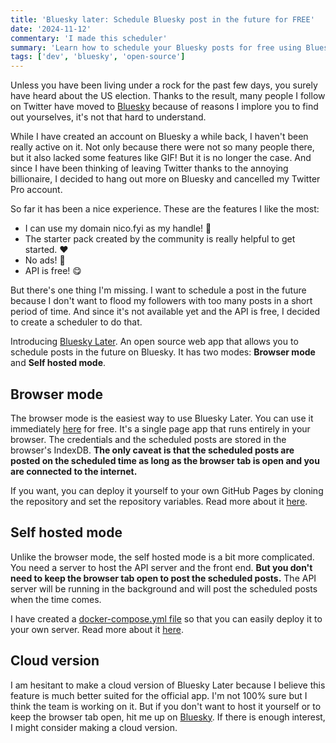 ```yaml
---
title: 'Bluesky later: Schedule Bluesky post in the future for FREE'
date: '2024-11-12'
commentary: 'I made this scheduler'
summary: 'Learn how to schedule your Bluesky posts for free using Bluesky Later, an open-source web app with browser-based and self-hosted options. Perfect for managing your social media presence without flooding your followers. No paid subscriptions required - just a simple, effective way to plan your Bluesky content in advance.'
tags: ['dev', 'bluesky', 'open-source']
---
```


Unless you have been living under a rock for the past few days, you surely have heard about the US election. Thanks to the result, many people I follow on Twitter have moved to [Bluesky](https://bsky.app) because of reasons I implore you to find out yourselves, it's not that hard to understand.

While I have created an account on Bluesky a while back, I haven't been really active on it. Not only because there were not so many people there, but it also lacked some features like GIF! But it is no longer the case. And since I have been thinking of leaving Twitter thanks to the annoying billionaire, I decided to hang out more on Bluesky and cancelled my Twitter Pro account.

So far it has been a nice experience. These are the features I like the most:

- I can use my domain nico.fyi as my handle! 🤯
- The starter pack created by the community is really helpful to get started. ❤️
- No ads! 🎉
- API is free! 😋

But there's one thing I'm missing. I want to schedule a post in the future because I don't want to flood my followers with too many posts in a short period of time. And since it's not available yet and the API is free, I decided to create a scheduler to do that.

Introducing [Bluesky Later](https://github.com/nicnocquee/bluesky-later). An open source web app that allows you to schedule posts in the future on Bluesky. It has two modes: **Browser mode** and **Self hosted mode**.

## Browser mode

The browser mode is the easiest way to use Bluesky Later. You can use it immediately [here](https://bskylater.nico.fyi) for free. It's a single page app that runs entirely in your browser. The credentials and the scheduled posts are stored in the browser's IndexDB. **The only caveat is that the scheduled posts are posted on the scheduled time as long as the browser tab is open and you are connected to the internet.**

If you want, you can deploy it yourself to your own GitHub Pages by cloning the repository and set the repository variables. Read more about it [here](https://github.com/nicnocquee/bluesky-later?tab=readme-ov-file#browser-mode).

## Self hosted mode

Unlike the browser mode, the self hosted mode is a bit more complicated. You need a server to host the API server and the front end. **But you don't need to keep the browser tab open to post the scheduled posts.** The API server will be running in the background and will post the scheduled posts when the time comes.

I have created a [docker-compose.yml file](https://github.com/nicnocquee/bluesky-later/blob/main/docker-compose.yml) so that you can easily deploy it to your own server. Read more about it [here](https://github.com/nicnocquee/bluesky-later?tab=readme-ov-file#self-hosted-mode).

## Cloud version

I am hesitant to make a cloud version of Bluesky Later because I believe this feature is much better suited for the official app. I'm not 100% sure but I think the team is working on it. But if you don't want to host it yourself or to keep the browser tab open, hit me up on [Bluesky](https://bsky.app/profile/nico.fyi). If there is enough interest, I might consider making a cloud version.

